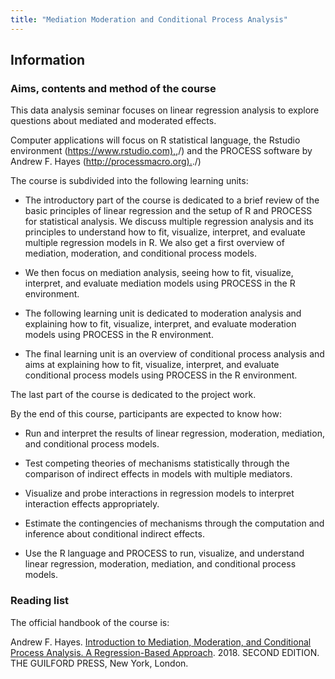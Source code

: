 ```yaml
---
title: "Mediation Moderation and Conditional Process Analysis"
---
```


## Information

### Aims, contents and method of the course

This data analysis seminar focuses on linear regression analysis to explore questions about mediated and moderated effects.

Computer applications will focus on R statistical language, the Rstudio environment ([https://www.rstudio.com),](https://www.rstudio.com/),/) and the PROCESS software by Andrew F. Hayes ([http://processmacro.org).](http://processmacro.org/)./)

The course is subdivided into the following learning units:

-   The introductory part of the course is dedicated to a brief review of the basic principles of linear regression and the setup of R and PROCESS for statistical analysis. We discuss multiple regression analysis and its principles to understand how to fit, visualize, interpret, and evaluate multiple regression models in R. We also get a first overview of mediation, moderation, and conditional process models.

-   We then focus on mediation analysis, seeing how to fit, visualize, interpret, and evaluate mediation models using PROCESS in the R environment.

-   The following learning unit is dedicated to moderation analysis and explaining how to fit, visualize, interpret, and evaluate moderation models using PROCESS in the R environment.

-   The final learning unit is an overview of conditional process analysis and aims at explaining how to fit, visualize, interpret, and evaluate conditional process models using PROCESS in the R environment.

The last part of the course is dedicated to the project work.

By the end of this course, participants are expected to know how:

-   Run and interpret the results of linear regression, moderation, mediation, and conditional process models.

-   Test competing theories of mechanisms statistically through the comparison of indirect effects in models with multiple mediators.

-   Visualize and probe interactions in regression models to interpret interaction effects appropriately.

-   Estimate the contingencies of mechanisms through the computation and inference about conditional indirect effects.

-   Use the R language and PROCESS to run, visualize, and understand linear regression, moderation, mediation, and conditional process models.

### Reading list

The official handbook of the course is:

Andrew F. Hayes. [Introduction to Mediation, Moderation, and Conditional Process Analysis. A Regression-Based Approach](https://books.google.at/books?id=6uk7DwAAQBAJ&printsec=frontcover&dq=introduction+to+Mediation,+Moderation,+and+Conditional+Process+Analysis.+A+Regression-Based+Approach.+2018+second+edition&hl=en&sa=X&ved=2ahUKEwjaoLSi6cf9AhV0S_EDHbngDwwQ6AF6BAgHEAI#v=onepage&q=introduction%20to%20Mediation%2C%20Moderation%2C%20and%20Conditional%20Process%20Analysis.%20A%20Regression-Based%20Approach.%202018%20second%20edition&f=false). 2018. SECOND EDITION. THE GUILFORD PRESS, New York, London.
